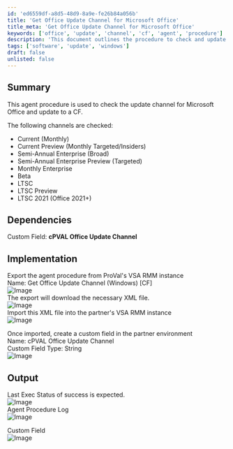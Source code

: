 ```yaml
---
id: 'ed6559df-a8d5-48d9-8a9e-fe26b84a056b'
title: 'Get Office Update Channel for Microsoft Office'
title_meta: 'Get Office Update Channel for Microsoft Office'
keywords: ['office', 'update', 'channel', 'cf', 'agent', 'procedure']
description: 'This document outlines the procedure to check and update the Microsoft Office update channel using VSA RMM. It details the various update channels available, the dependencies required, and the implementation steps to successfully export and import the agent procedure.'
tags: ['software', 'update', 'windows']
draft: false
unlisted: false
---
```

## Summary

This agent procedure is used to check the update channel for Microsoft Office and update to a CF.

The following channels are checked:

- Current (Monthly)
- Current Preview (Monthly Targeted/Insiders)
- Semi-Annual Enterprise (Broad)
- Semi-Annual Enterprise Preview (Targeted)
- Monthly Enterprise
- Beta
- LTSC
- LTSC Preview
- LTSC 2021 (Office 2021+)

## Dependencies

Custom Field: **cPVAL Office Update Channel**

## Implementation

Export the agent procedure from ProVal's VSA RMM instance  
Name: Get Office Update Channel (Windows) [CF]  
![Image](../../../static/img/Get-Office-Update-Channel-(Windows)-CF/image_1.png)  
The export will download the necessary XML file.  
![Image](../../../static/img/Get-Office-Update-Channel-(Windows)-CF/image_2.png)  
Import this XML file into the partner's VSA RMM instance  
![Image](../../../static/img/Get-Office-Update-Channel-(Windows)-CF/image_3.png)  

Once imported, create a custom field in the partner environment  
Name: cPVAL Office Update Channel  
Custom Field Type: String  
![Image](../../../static/img/Get-Office-Update-Channel-(Windows)-CF/image_4.png)  

## Output

Last Exec Status of success is expected.  
![Image](../../../static/img/Get-Office-Update-Channel-(Windows)-CF/image_5.png)  
Agent Procedure Log  
![Image](../../../static/img/Get-Office-Update-Channel-(Windows)-CF/image_6.png)  

Custom Field  
![Image](../../../static/img/Get-Office-Update-Channel-(Windows)-CF/image_7.png)  











